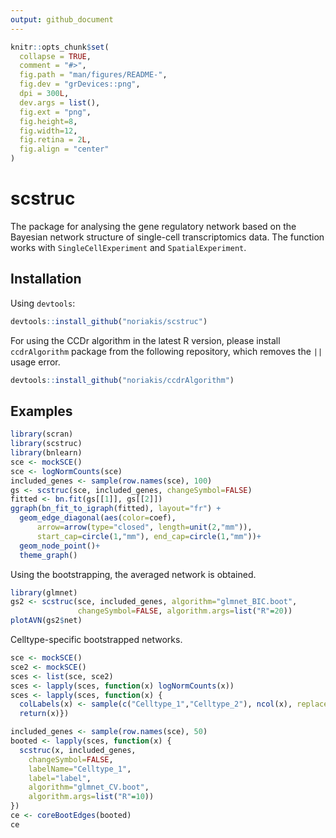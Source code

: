 ```yaml
---
output: github_document
---
```


<!-- README.md is generated from README.Rmd. Please edit that file -->

```r
knitr::opts_chunk$set(
  collapse = TRUE,
  comment = "#>",
  fig.path = "man/figures/README-",
  fig.dev = "grDevices::png",
  dpi = 300L,
  dev.args = list(),
  fig.ext = "png",
  fig.height=8,
  fig.width=12,
  fig.retina = 2L,
  fig.align = "center"
)
```

# scstruc

The package for analysing the gene regulatory network based on the Bayesian network structure of single-cell transcriptomics data. The function works with `SingleCellExperiment` and `SpatialExperiment`.

## Installation

Using `devtools`:

```r
devtools::install_github("noriakis/scstruc")
```

For using the CCDr algorithm in the latest R version, please install `ccdrAlgorithm` package from the following repository, which removes the `||` usage error.

```r
devtools::install_github("noriakis/ccdrAlgorithm")
```

## Examples

```r
library(scran)
library(scstruc)
library(bnlearn)
sce <- mockSCE()
sce <- logNormCounts(sce)
included_genes <- sample(row.names(sce), 100)
gs <- scstruc(sce, included_genes, changeSymbol=FALSE)
fitted <- bn.fit(gs[[1]], gs[[2]])
ggraph(bn_fit_to_igraph(fitted), layout="fr") + 
  geom_edge_diagonal(aes(color=coef),
      arrow=arrow(type="closed", length=unit(2,"mm")),
      start_cap=circle(1,"mm"), end_cap=circle(1,"mm"))+
  geom_node_point()+
  theme_graph()
```

Using the bootstrapping, the averaged network is obtained.

```r
library(glmnet)
gs2 <- scstruc(sce, included_genes, algorithm="glmnet_BIC.boot",
               changeSymbol=FALSE, algorithm.args=list("R"=20))
plotAVN(gs2$net)
```

Celltype-specific bootstrapped networks.

```r
sce <- mockSCE()
sce2 <- mockSCE()
sces <- list(sce, sce2)
sces <- lapply(sces, function(x) logNormCounts(x))
sces <- lapply(sces, function(x) {
  colLabels(x) <- sample(c("Celltype_1","Celltype_2"), ncol(x), replace=TRUE)
  return(x)})

included_genes <- sample(row.names(sce), 50)
booted <- lapply(sces, function(x) {
  scstruc(x, included_genes,
    changeSymbol=FALSE,
    labelName="Celltype_1",
    label="label",
    algorithm="glmnet_CV.boot",
    algorithm.args=list("R"=10))
})
ce <- coreBootEdges(booted)
ce
```
